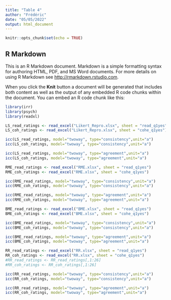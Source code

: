 ---
title: "Table 4"
author: "Frédéric"
date: "05/05/2022"
output: html_document
---

```{r setup, include=FALSE}
knitr::opts_chunk$set(echo = TRUE)
```

## R Markdown

This is an R Markdown document. Markdown is a simple formatting syntax for authoring HTML, PDF, and MS Word documents. For more details on using R Markdown see <http://rmarkdown.rstudio.com>.

When you click the **Knit** button a document will be generated that includes both content as well as the output of any embedded R code chunks within the document. You can embed an R code chunk like this:


```{r}
library(irr)
library(psych)
library(readxl)
```

```{r}
LS_read_ratings <- read_excel("Likert_Repro.xlsx", sheet = "read_q1yes")
LS_coh_ratings <- read_excel("Likert_Repro.xlsx", sheet = "cohe_q1yes")
```



```{r}
icc(LS_read_ratings, model="twoway", type="consistency",unit="a")
icc(LS_coh_ratings, model="twoway", type="consistency",unit="a")
```

```{r}
icc(LS_read_ratings, model="twoway", type="agreement",unit="a")
icc(LS_coh_ratings, model="twoway", type="agreement",unit="a")
```

```{r}
RME_read_ratings <- read_excel("RME.xlsx", sheet = "read_q1yes")
RME_coh_ratings <- read_excel("RME.xlsx", sheet = "cohe_q1yes")

```



```{r}
icc(RME_read_ratings, model="twoway", type="consistency",unit="a")
icc(RME_coh_ratings, model="twoway", type="consistency",unit="a")
```

```{r}
icc(RME_read_ratings, model="twoway", type="agreement",unit="a")
icc(RME_coh_ratings, model="twoway", type="agreement",unit="a")
```


```{r}
BME_read_ratings <- read_excel("BME.xlsx", sheet = "read_q1yes")
BME_coh_ratings <- read_excel("BME.xlsx", sheet = "cohe_q1yes")

```



```{r}
icc(BME_read_ratings, model="twoway", type="consistency",unit="a")
icc(BME_coh_ratings, model="twoway", type="consistency",unit="a")
```
```{r}
icc(BME_read_ratings, model="twoway", type="agreement",unit="a")
icc(BME_coh_ratings, model="twoway", type="agreement",unit="a")
```

```{r}
RR_read_ratings <- read_excel("RR.xlsx", sheet = "read_q1yes")
RR_coh_ratings <- read_excel("RR.xlsx", sheet = "cohe_q1yes")
#RR_read_ratings <- RR_read_ratings[,1:26]
#RR_coh_ratings <- RR_coh_ratings[,1:26]
```


```{r}
icc(RR_read_ratings, model="twoway", type="consistency",unit="a")
icc(RR_coh_ratings, model="twoway", type="consistency",unit="a")
```

```{r}
icc(RR_read_ratings, model="twoway", type="agreement",unit="a")
icc(RR_coh_ratings, model="twoway", type="agreement",unit="a")
```